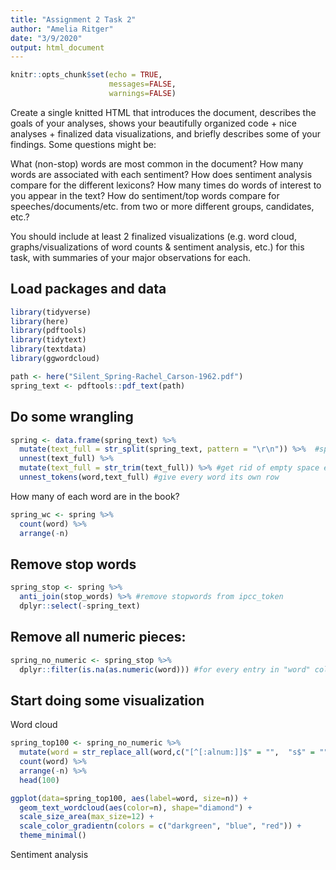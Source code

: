 ```yaml
---
title: "Assignment 2 Task 2"
author: "Amelia Ritger"
date: "3/9/2020"
output: html_document
---
```


```r
knitr::opts_chunk$set(echo = TRUE,
                      messages=FALSE,
                      warnings=FALSE)
```

Create a single knitted HTML that introduces the document, describes the goals of your analyses, shows your beautifully organized code + nice analyses + finalized data visualizations, and briefly describes some of your findings. Some questions might be: 

What (non-stop) words are most common in the document?
How many words are associated with each sentiment? 
How does sentiment analysis compare for the different lexicons? 
How many times do words of interest to you appear in the text? 
How do sentiment/top words compare for speeches/documents/etc. from two or more different groups, candidates, etc.?

You should include at least 2 finalized visualizations (e.g. word cloud, graphs/visualizations of word counts & sentiment analysis, etc.) for this task, with summaries of your major observations for each. 

## Load packages and data
```r
library(tidyverse)
library(here)
library(pdftools)
library(tidytext)
library(textdata)
library(ggwordcloud)

path <- here("Silent_Spring-Rachel_Carson-1962.pdf")
spring_text <- pdftools::pdf_text(path)
```

## Do some wrangling
```r
spring <- data.frame(spring_text) %>%
  mutate(text_full = str_split(spring_text, pattern = "\r\n")) %>%  #split up existing strings in rows, at each line break >> each line shows up as a difference piece of a string
  unnest(text_full) %>% 
  mutate(text_full = str_trim(text_full)) %>% #get rid of empty space endpoints
  unnest_tokens(word,text_full) #give every word its own row
```

How many of each word are in the book?
```r
spring_wc <- spring %>% 
  count(word) %>% 
  arrange(-n)
```

## Remove stop words
```r
spring_stop <- spring %>% 
  anti_join(stop_words) %>% #remove stopwords from ipcc_token
  dplyr::select(-spring_text)
```

## Remove all numeric pieces:
```r
spring_no_numeric <- spring_stop %>% 
  dplyr::filter(is.na(as.numeric(word))) #for every entry in "word" column, convert it to a number - if it's not a number, return NA
```

## Start doing some visualization

Word cloud
```r
spring_top100 <- spring_no_numeric %>%
  mutate(word = str_replace_all(word,c("[^[:alnum:]]$" = "",  "s$" = "", "(\\(\\d*)" = "\\1\\)" ))) %>% #combine plural and singular words
  count(word) %>% 
  arrange(-n) %>% 
  head(100) 

ggplot(data=spring_top100, aes(label=word, size=n)) +
  geom_text_wordcloud(aes(color=n), shape="diamond") +
  scale_size_area(max_size=12) +
  scale_color_gradientn(colors = c("darkgreen", "blue", "red")) +
  theme_minimal()
```

Sentiment analysis